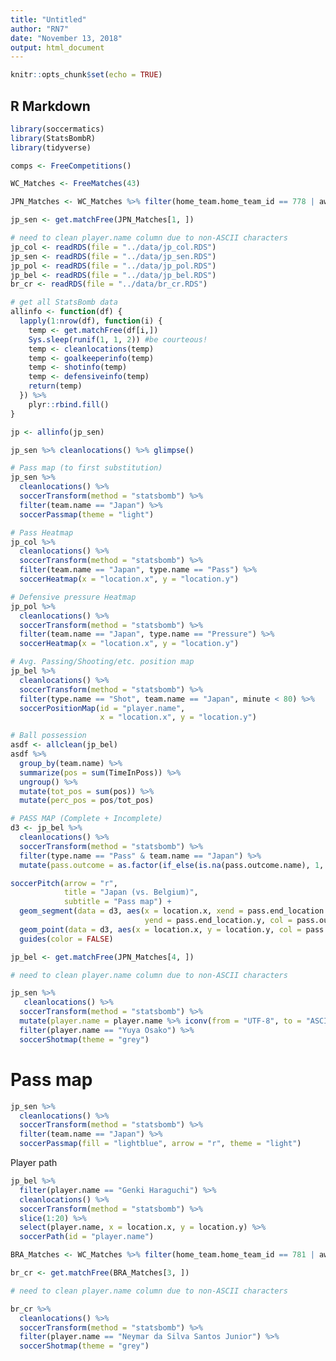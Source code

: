 ```yaml
---
title: "Untitled"
author: "RN7"
date: "November 13, 2018"
output: html_document
---
```


```r
knitr::opts_chunk$set(echo = TRUE)
```

## R Markdown

```r
library(soccermatics)
library(StatsBombR)
library(tidyverse)
```

```r
comps <- FreeCompetitions()

WC_Matches <- FreeMatches(43)

JPN_Matches <- WC_Matches %>% filter(home_team.home_team_id == 778 | away_team.away_team_id == 778)

jp_sen <- get.matchFree(JPN_Matches[1, ])

# need to clean player.name column due to non-ASCII characters
jp_col <- readRDS(file = "../data/jp_col.RDS")
jp_sen <- readRDS(file = "../data/jp_sen.RDS")
jp_pol <- readRDS(file = "../data/jp_pol.RDS")
jp_bel <- readRDS(file = "../data/jp_bel.RDS")
br_cr <- readRDS(file = "../data/br_cr.RDS")

# get all StatsBomb data
allinfo <- function(df) {
  lapply(1:nrow(df), function(i) {
    temp <- get.matchFree(df[i,])
    Sys.sleep(runif(1, 1, 2)) #be courteous!
    temp <- cleanlocations(temp)
    temp <- goalkeeperinfo(temp)
    temp <- shotinfo(temp)
    temp <- defensiveinfo(temp)
    return(temp)
  }) %>% 
    plyr::rbind.fill()
}

jp <- allinfo(jp_sen)

jp_sen %>% cleanlocations() %>% glimpse()

# Pass map (to first substitution)
jp_sen %>% 
  cleanlocations() %>% 
  soccerTransform(method = "statsbomb") %>% 
  filter(team.name == "Japan") %>% 
  soccerPassmap(theme = "light")

# Pass Heatmap
jp_col %>% 
  cleanlocations() %>% 
  soccerTransform(method = "statsbomb") %>% 
  filter(team.name == "Japan", type.name == "Pass") %>% 
  soccerHeatmap(x = "location.x", y = "location.y")

# Defensive pressure Heatmap
jp_pol %>% 
  cleanlocations() %>% 
  soccerTransform(method = "statsbomb") %>% 
  filter(team.name == "Japan", type.name == "Pressure") %>% 
  soccerHeatmap(x = "location.x", y = "location.y") 

# Avg. Passing/Shooting/etc. position map
jp_bel %>% 
  cleanlocations() %>% 
  soccerTransform(method = "statsbomb") %>% 
  filter(type.name == "Shot", team.name == "Japan", minute < 80) %>% 
  soccerPositionMap(id = "player.name", 
                    x = "location.x", y = "location.y")

# Ball possession
asdf <- allclean(jp_bel)
asdf %>% 
  group_by(team.name) %>% 
  summarize(pos = sum(TimeInPoss)) %>% 
  ungroup() %>% 
  mutate(tot_pos = sum(pos)) %>% 
  mutate(perc_pos = pos/tot_pos)


```

```r
# PASS MAP (Complete + Incomplete)
d3 <- jp_bel %>% 
  cleanlocations() %>% 
  soccerTransform(method = "statsbomb") %>% 
  filter(type.name == "Pass" & team.name == "Japan") %>% 
  mutate(pass.outcome = as.factor(if_else(is.na(pass.outcome.name), 1, 0)))

soccerPitch(arrow = "r",
            title = "Japan (vs. Belgium)", 
            subtitle = "Pass map") +
  geom_segment(data = d3, aes(x = location.x, xend = pass.end_location.x, y = location.y, 
                              yend = pass.end_location.y, col = pass.outcome), alpha = 0.75) +
  geom_point(data = d3, aes(x = location.x, y = location.y, col = pass.outcome), alpha = 0.5) +
  guides(color = FALSE)

```


```r
jp_bel <- get.matchFree(JPN_Matches[4, ])

# need to clean player.name column due to non-ASCII characters

jp_sen %>% 
   cleanlocations() %>% 
  soccerTransform(method = "statsbomb") %>%
  mutate(player.name = player.name %>% iconv(from = "UTF-8", to = "ASCII//TRANSLIT")) %>% 
  filter(player.name == "Yuya Osako") %>% 
  soccerShotmap(theme = "grey")
```


# Pass map

```r
jp_sen %>% 
  cleanlocations() %>% 
  soccerTransform(method = "statsbomb") %>%
  filter(team.name == "Japan") %>% 
  soccerPassmap(fill = "lightblue", arrow = "r", theme = "light")
```

Player path


```r
jp_bel %>% 
  filter(player.name == "Genki Haraguchi") %>% 
  cleanlocations() %>% 
  soccerTransform(method = "statsbomb") %>%
  slice(1:20) %>% 
  select(player.name, x = location.x, y = location.y) %>% 
  soccerPath(id = "player.name")
```






```r
BRA_Matches <- WC_Matches %>% filter(home_team.home_team_id == 781 | away_team.away_team_id == 781)

br_cr <- get.matchFree(BRA_Matches[3, ])

# need to clean player.name column due to non-ASCII characters

br_cr %>% 
  cleanlocations() %>% 
  soccerTransform(method = "statsbomb") %>%
  filter(player.name == "Neymar da Silva Santos Junior") %>% 
  soccerShotmap(theme = "grey")
```




